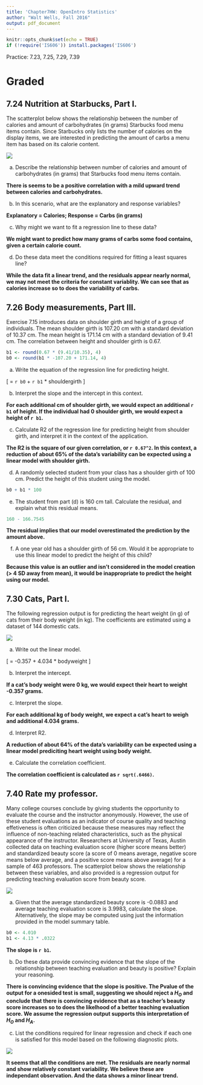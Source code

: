 ```yaml
---
title: 'Chapter7HW: OpenIntro Statistics'
author: "Walt Wells, Fall 2016"
output: pdf_document
---
```


```r
knitr::opts_chunk$set(echo = TRUE)
if (!require('IS606')) install.packages('IS606')
```

Practice: 7.23, 7.25, 7.29, 7.39

# Graded

## 7.24  Nutrition at Starbucks, Part I. 

The scatterplot below shows the relationship between the number of calories and amount of carbohydrates (in grams) Starbucks food menu items contain.  Since Starbucks only lists the number of calories on the display items, we are interested in predicting the amount of carbs a menu item has based on its calorie content.

![](7.24.png)

(a) Describe the relationship between number of calories and amount of carbohydrates (in grams) that Starbucks food menu items contain.

__There is seems to be a positive correlation with a mild upward trend between calories and carbohydrates.__

(b) In this scenario, what are the explanatory and response variables?

__Explanatory = Calories; Response =  Carbs (in grams)__

(c) Why might we want to fit a regression line to these data?

__We might want to predict how many grams of carbs some food contains, given a certain calorie count.__

(d) Do these data meet the conditions required for fitting a least squares line?

__While the data fit a linear trend, and the residuals appear nearly normal, we may not meet the criteria for constant variablity.   We can see that as calories increase so to does the variability of carbs.__

## 7.26  Body measurements, Part III. 

Exercise 7.15 introduces data on shoulder girth and height of a group of individuals. The mean shoulder girth is 107.20 cm with a standard deviation
of 10.37 cm. The mean height is 171.14 cm with a standard deviation of 9.41 cm. The correlation between height and shoulder girth is 0.67.

```r
b1 <- round(0.67 * (9.41/10.35), 4)
b0 <- round(b1 * -107.20 + 171.14, 4)
```

(a) Write the equation of the regression line for predicting height.

\[
  \hat{y} = `r b0` + `r b1` * shouldergirth
\]

(b) Interpret the slope and the intercept in this context.

__For each additional cm of shoulder girth, we would expect an additional `r b1` of height.   If the individual had 0 shoulder girth, we would expect a height of `r b1`.__

(c) Calculate R2 of the regression line for predicting height from shoulder girth, and interpret it in the context of the application.

__The R2 is the square of our given correlation, or `r 0.67^2`.   In this context,  a reduction of about 65% of the data's variability can be expected using a linear model with shoulder girth.__

(d) A randomly selected student from your class has a shoulder girth of 100 cm. Predict the height of this student using the model.

```r
b0 + b1 * 100
```

(e) The student from part (d) is 160 cm tall. Calculate the residual, and explain what this residual means.

```r
160 - 166.7545
```

__The residual implies that our model overestimated the prediction by the amount above. __

(f) A one year old has a shoulder girth of 56 cm. Would it be appropriate to use this linear model to predict the height of this child?

__Because this value is an outlier and isn't considered in the model creation (> 4 SD away from mean), it would be inappropriate to predict the height using our model.__

## 7.30  Cats, Part I. 

The following regression output is for predicting the heart weight (in g) of cats from their body weight (in kg). The coefficients are estimated using a dataset of 144 domestic cats.

![](7.30.png)

(a) Write out the linear model.

\[
  \hat{y} = -0.357 + 4.034 * bodyweight
\]

(b) Interpret the intercept.

__If a cat's body weight were 0 kg, we would expect their heart to weight -0.357 grams.__

(c) Interpret the slope.

__For each additional kg of body weight, we expect a cat's heart to weigh and additional 4.034 grams.__

(d) Interpret R2.

__A reduction of about 64% of the data's variability can be expected using a linear model prediciting heart weight using body weight.__

(e) Calculate the correlation coefficient.

__The correlation coefficient is calculated as `r sqrt(.6466)`.__

## 7.40  Rate my professor. 

Many college courses conclude by giving students the opportunity to evaluate the course and the instructor anonymously. However, the use of these student evaluations as an indicator of course quality and teaching effetiveness is often criticized because these measures may reflect the influence of non-teaching related characteristics, such as the physical appearance of the instructor. Researchers at University of Texas, Austin collected data on teaching evaluation score (higher score means better) and standardized beauty score (a score of 0 means average, negative score means below average, and a positive score means above average) for a sample of 463 professors.  The scatterplot below shows the relationship between these variables, and also provided is a regression output for predicting teaching evaluation score from beauty score.

![](7.40a.png)

(a)  Given that the average standardized beauty score is -0.0883 and average teaching evaluation score is 3.9983, calculate the slope. Alternatively, the slope may be computed using just the information provided in the model summary table.

```r
b0 <- 4.010
b1 <- 4.13 * .0322
```

__The slope is `r b1`.__

(b)  Do these data provide convincing evidence that the slope of the relationship between teaching evaluation and beauty is positive? Explain your reasoning.

__There is convincing evidence that the slope is positive.  The Pvalue of the output for a onesided test is small, suggesting we should reject a $H_O$ and conclude that there is convincing evidence that as a teacher's beauty score increases so to does the likelhood of a better teaching evaluation score.  We assume the regression output supports this interpretation of $H_O$ and $H_A$.__

(c)  List the conditions required for linear regression and check if each one is satisfied for this model based on the following diagnostic plots.

![](7.40b.png)

__It seems that all the conditions are met.  The residuals are nearly normal and show relatively constant variability.   We believe these are independant observation.   And the data shows a minor linear trend.__
